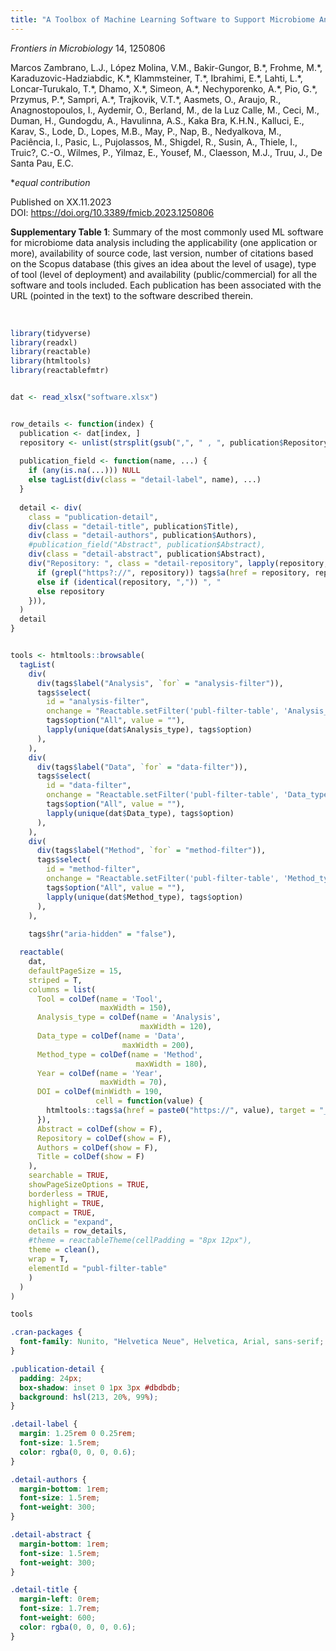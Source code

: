 ```yaml
---
title: "A Toolbox of Machine Learning Software to Support Microbiome Analysis"
---
```


*Frontiers in Microbiology* 14, 1250806

Marcos Zambrano, L.J., López Molina, V.M., Bakir-Gungor, B.\*, Frohme, M.\*, Karaduzovic-Hadziabdic, K.\*, Klammsteiner, T.\*, Ibrahimi, E.\*, Lahti, L.\*, Loncar-Turukalo, T.\*, Dhamo, X.\*, Simeon, A.\*, Nechyporenko, A.\*, Pio, G.\*, Przymus, P.\*, Sampri, A.\*, Trajkovik, V.T.\*, Aasmets, O., Araujo, R., Anagnostopoulos, I., Aydemir, O., Berland, M., de la Luz Calle, M., Ceci, M., Duman, H., Gundogdu, A., Havulinna, A.S., Kaka Bra, K.H.N., Kalluci, E., Karav, S., Lode, D., Lopes, M.B., May, P., Nap, B., Nedyalkova, M., Paciência, I., Pasic, L., Pujolassos, M., Shigdel, R., Susin, A., Thiele, I., Truic?, C.-O., Wilmes, P., Yilmaz, E., Yousef, M., Claesson, M.J., Truu, J., De Santa Pau, E.C.

\**equal contribution*

Published on XX.11.2023  
DOI: [https://doi.org/10.3389/fmicb.2023.1250806](https://doi.org/10.3389/fmicb.2023.1250806)

**Supplementary Table 1**: Summary of the most commonly used ML software for microbiome data analysis including the applicability (one application or more), availability of source code, last version, number of citations based on the Scopus database (this gives an idea about the level of usage), type of tool (level of deployment) and availability
(public/commercial) for all the software and tools included. Each publication has been associated with the URL (pointed in the text) to the software described therein.


<br>

```r
library(tidyverse)
library(readxl)
library(reactable)
library(htmltools)
library(reactablefmtr)


dat <- read_xlsx("software.xlsx")


row_details <- function(index) {
  publication <- dat[index, ]
  repository <- unlist(strsplit(gsub(",", " , ", publication$Repository, perl = TRUE), "[ \n]"))
  
  publication_field <- function(name, ...) {
    if (any(is.na(...))) NULL
    else tagList(div(class = "detail-label", name), ...)
  }
  
  detail <- div(
    class = "publication-detail",
    div(class = "detail-title", publication$Title),
    div(class = "detail-authors", publication$Authors),
    #publication_field("Abstract", publication$Abstract),
    div(class = "detail-abstract", publication$Abstract),
    div("Repository: ", class = "detail-repository", lapply(repository, function(repository) {
      if (grepl("https?://", repository)) tags$a(href = repository, repository)
      else if (identical(repository, ",")) ", "
      else repository
    })),
  )
  detail
}


tools <- htmltools::browsable(
  tagList(
    div(
      div(tags$label("Analysis", `for` = "analysis-filter")),
      tags$select(
        id = "analysis-filter",
        onchange = "Reactable.setFilter('publ-filter-table', 'Analysis_type', this.value)",
        tags$option("All", value = ""),
        lapply(unique(dat$Analysis_type), tags$option)
      ),
    ),
    div(
      div(tags$label("Data", `for` = "data-filter")),
      tags$select(
        id = "data-filter",
        onchange = "Reactable.setFilter('publ-filter-table', 'Data_type', this.value)",
        tags$option("All", value = ""),
        lapply(unique(dat$Data_type), tags$option)
      ),
    ),
    div(
      div(tags$label("Method", `for` = "method-filter")),
      tags$select(
        id = "method-filter",
        onchange = "Reactable.setFilter('publ-filter-table', 'Method_type', this.value)",
        tags$option("All", value = ""),
        lapply(unique(dat$Method_type), tags$option)
      ),
    ),
    
    tags$hr("aria-hidden" = "false"),

  reactable(
    dat,
    defaultPageSize = 15, 
    striped = T,
    columns = list(
      Tool = colDef(name = 'Tool',
                    maxWidth = 150),
      Analysis_type = colDef(name = 'Analysis',
                             maxWidth = 120),
      Data_type = colDef(name = 'Data',
                         maxWidth = 200),
      Method_type = colDef(name = 'Method',
                            maxWidth = 180),
      Year = colDef(name = 'Year', 
                    maxWidth = 70),
      DOI = colDef(minWidth = 190,
                   cell = function(value) {
        htmltools::tags$a(href = paste0("https://", value), target = "_blank", value)
      }),
      Abstract = colDef(show = F),
      Repository = colDef(show = F),
      Authors = colDef(show = F),
      Title = colDef(show = F)
    ), 
    searchable = TRUE, 
    showPageSizeOptions = TRUE, 
    borderless = TRUE, 
    highlight = TRUE,
    compact = TRUE, 
    onClick = "expand",
    details = row_details,
    #theme = reactableTheme(cellPadding = "8px 12px"),
    theme = clean(),
    wrap = T,
    elementId = "publ-filter-table"
    )
  )
)

tools
```


```css
.cran-packages {
  font-family: Nunito, "Helvetica Neue", Helvetica, Arial, sans-serif;
}

.publication-detail {
  padding: 24px;
  box-shadow: inset 0 1px 3px #dbdbdb;
  background: hsl(213, 20%, 99%);
}

.detail-label {
  margin: 1.25rem 0 0.25rem;
  font-size: 1.5rem;
  color: rgba(0, 0, 0, 0.6);
}

.detail-authors {
  margin-bottom: 1rem;
  font-size: 1.5rem;
  font-weight: 300;
}

.detail-abstract {
  margin-bottom: 1rem;
  font-size: 1.5rem;
  font-weight: 300;
}

.detail-title {
  margin-left: 0rem;
  font-size: 1.7rem;
  font-weight: 600;
  color: rgba(0, 0, 0, 0.6);
}
```